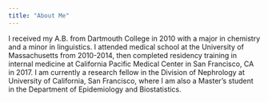 ```yaml
---
title: "About Me"
---
```


I received my A.B. from Dartmouth College in 2010 with a major in
chemistry and a minor in linguistics. I attended medical school at the 
University of Massachusetts from 2010-2014, then completed residency training
in internal medicine at California Pacific Medical Center in San Francisco, CA
in 2017. I am currently a research fellow in the Division of Nephrology at
University of California, San Francisco, where I am also a Master's student 
in the Department of Epidemiology and Biostatistics. 